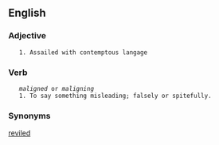 ==English==

===Adjective===
    1. Assailed with contemptous langage

===Verb===
    ''maligned'' or ''maligning'' 
    1. To say something misleading; falsely or spitefully.

===Synonyms===
[[reviled]]